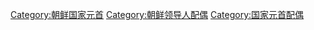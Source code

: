 [[Category:朝鲜国家元首|Category:朝鲜国家元首]]
[[Category:朝鲜领导人配偶|Category:朝鲜领导人配偶]]
[[Category:国家元首配偶|Category:国家元首配偶]]